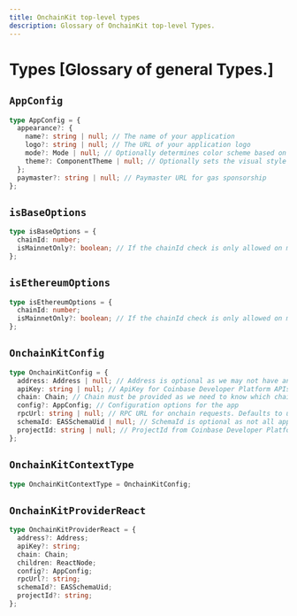 ```yaml
---
title: OnchainKit top-level types
description: Glossary of OnchainKit top-level Types.
---
```







# Types [Glossary of general Types.]

## `AppConfig`

```ts
type AppConfig = {
  appearance?: {
    name?: string | null; // The name of your application
    logo?: string | null; // The URL of your application logo
    mode?: Mode | null; // Optionally determines color scheme based on OS preference or user selection
    theme?: ComponentTheme | null; // Optionally sets the visual style for components
  };
  paymaster?: string | null; // Paymaster URL for gas sponsorship
};
```

## `isBaseOptions`

```ts
type isBaseOptions = {
  chainId: number;
  isMainnetOnly?: boolean; // If the chainId check is only allowed on mainnet
};
```

## `isEthereumOptions`

```ts
type isEthereumOptions = {
  chainId: number;
  isMainnetOnly?: boolean; // If the chainId check is only allowed on mainnet
};
```

## `OnchainKitConfig`

```ts
type OnchainKitConfig = {
  address: Address | null; // Address is optional as we may not have an address for new users
  apiKey: string | null; // ApiKey for Coinbase Developer Platform APIs
  chain: Chain; // Chain must be provided as we need to know which chain to use
  config?: AppConfig; // Configuration options for the app
  rpcUrl: string | null; // RPC URL for onchain requests. Defaults to using CDP Node if the API Key is set
  schemaId: EASSchemaUid | null; // SchemaId is optional as not all apps need to use EAS
  projectId: string | null; // ProjectId from Coinbase Developer Platform, only required for Coinbase Onramp support
};
```

## `OnchainKitContextType`

```ts
type OnchainKitContextType = OnchainKitConfig;
```

## `OnchainKitProviderReact`

```ts
type OnchainKitProviderReact = {
  address?: Address;
  apiKey?: string;
  chain: Chain;
  children: ReactNode;
  config?: AppConfig;
  rpcUrl?: string;
  schemaId?: EASSchemaUid;
  projectId?: string;
};
```


<FeedbackWidget />
